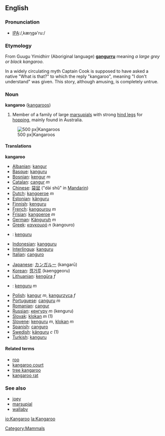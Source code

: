 ==English==

===Pronunciation===
*[[w:International Phonetic Alphabet|IPA]]:/,kæŋgə'ru:/

===Etymology===
From Guugu Yimidhirr (Aboriginal language) '''[[gangurru]]''' meaning ''a large grey or black kangaroo''. 

In a widely circulating myth Captain Cook is supposed to have asked a native "What is that?" to which the reply "kangaroo", meaning "I don't understand" was given. This story, although amusing, is completely untrue.

===Noun===
'''kangaroo''' ([[kangaroos]])

#Member of a family of large [[marsupial]]s with strong [[hind leg]]s for [[hop]]ping, mainly found in Australia.

[[Image:Kanguru.jpg|thumb|center|500 px|Kangaroos]]

====Translations====
<!--DefA-->'''kangaroo'''
{{top}}
<!--languages from A to I go here-->
*[[Albanian]]: [[kangur]]
*[[Basque]]: [[kanguru]]
*[[Bosnian]]: [[kengur]] ''m''
*[[Catalan]]: [[cangur]] ''m''
*[[Chinese]]: [[袋鼠]] ("dài shǔ" in [[Mandarin]])
*[[Dutch]]: [[kangoeroe]] ''m''
*[[Estonian]]: [[känguru]]
*[[Finnish]]: [[kenguru]]
*[[French]]: [[kangourou]] ''m''
*[[Frisian]]: [[kangoeroe]] ''m''
*[[German]]: [[Känguruh]] ''m''
*[[Greek]]: [[καγκουρό]] ''n'' (kangouro)
*{{hu}}: [[kenguru]]
*[[Indonesian]]: [[kangguru]]
*[[Interlingua]]: [[kanguru]]
*[[Italian]]: [[canguro]]
{{mid}}
<!--languages from J to Z go here-->
*[[Japanese]]: [[カンガルー]] (kangarū)
*[[Korean]]: [[캥거루]] (kaenggeoru)
*[[Lithuanian]]: [[kengūra]] ''f''
*{{no}}: [[kenguru]] ''m''
*[[Polish]]: [[kangur]] ''m'', [[kangurzyca]] ''f''
*[[Portuguese]]: [[canguru]] ''m''
*[[Romanian]]: [[cangur]]
*[[Russian]]: [[кенгуру]] ''m'' (kenguru)
*[[Slovak]]: [[klokan]] ''m'' (1)
*[[Slovene]]: [[kenguru]] ''m'', [[klokan]] ''m''
*[[Spanish]]: [[canguro]]
*[[Swedish]]: [[känguru]] ''c'' (1)
*[[Turkish]]: [[kanguru]]
{{bottom}}

====Related terms====
*[[roo]]
*[[kangaroo court]]
*[[tree kangaroo]]
*[[kangaroo rat]]

===See also===
*[[joey]]
*[[marsupial]]
*[[wallaby]]

[[Category:Mammals]]

[[io:Kangaroo]]
[[la:Kangaroo]]